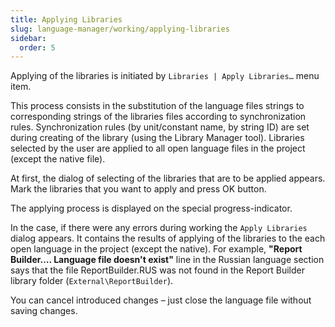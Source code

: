 ```yaml
---
title: Applying Libraries
slug: language-manager/working/applying-libraries
sidebar:
  order: 5
---
```


Applying of the libraries is initiated by `Libraries | Apply Libraries…` menu item.

This process consists in the substitution of the language files strings to corresponding strings of the libraries files according to synchronization rules. 
Synchronization rules (by unit/constant name, by string ID) are set during creating of the library (using the Library Manager tool). 
Libraries selected by the user are applied to all open language files in the project (except the native file).

At first, the dialog of selecting of the libraries that are to be applied appears.
Mark the libraries that you want to apply and press OK button.

The applying process is displayed on the special progress-indicator.

In the case, if there were any errors during working the `Apply Libraries` dialog appears. 
It contains the results of applying of the libraries to the each open language in the project (except the native).
For example, __"Report Builder…. Language file doesn't exist"__ line in the Russian language section says that the file ReportBuilder.RUS was not found in the Report Builder library folder (`External\ReportBuilder`).

You can cancel introduced changes – just close the language file without saving changes. 